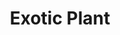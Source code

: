 ---
title: "Exotic Plant"
meta_title: "Exotic Plant craft"
description: "Craft de Exotic Plant"
rank: "s"
draft: false
name: "Exotic Plant"
recipe_img: "https://wiki.pokexgames.com/images/4/4e/Exotic_Plant_RankS.png"
level: 107
craft_time: 18000
result: 1
value_npc: 1
ingredients:
  - name: "Darkrai Essences"
    quantity: 450
    item_img: "https://wiki.pokexgames.com/images/0/01/Darkrai-Essence.gif"
    value_npc: 1
  - name: "Corrupted Dragon Teeth"
    quantity: 10
    item_img: "https://wiki.pokexgames.com/images/5/52/Corrupted-Dragon-Tooth.gif"
    value_npc: 1
  - name: "Ice Crystals"
    quantity: 3
    item_img: "https://wiki.pokexgames.com/images/c/ca/Ice_Crystal.png"
    value_npc: 1
  - name: "Corrupted Doll Stars"
    quantity: 3
    item_img: "https://wiki.pokexgames.com/images/f/f6/Corrupted-Doll-Star.gif"
    value_npc: 1
  - name: "Corrupted Magnets"
    quantity: 3
    item_img: "https://wiki.pokexgames.com/images/0/09/Corrupted-Magnet.gif"
    value_npc: 1
  - name: "Bagworm Pink Leaves"
    quantity: 1
    item_img: "https://wiki.pokexgames.com/images/8/80/Bagworm_Pink_Leaves.png"
    value_npc: 1
---